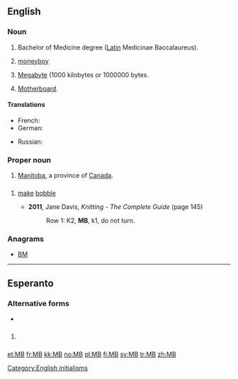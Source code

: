{{also|Mb}}
==English==

===Noun===
{{en-noun}}

# Bachelor of Medicine degree ([[Latin]] Medicinae Baccalaureus).
# {{context|China|slang|lang=en}} [[moneyboy]]
# {{context|SI}} [[megabyte|Megabyte]] (1000 kilobytes or 1000000 bytes.
# {{computing}} [[motherboard|Motherboard]].

====Translations====
{{trans-top|Bachelor of Medicine degree}}
{{trans-mid}}
{{trans-bottom}}

{{trans-top|moneyboy (Chinese slang)}}
{{trans-mid}}
{{trans-bottom}}

{{trans-top|megabyte}}
* French: {{t+|fr|Mo}}
* German: {{t-|de|MB}}
{{trans-mid}}
* Russian: {{t-|ru|Мб|tr=Mb}}
{{trans-bottom}}

{{trans-top|motherboard}}
{{trans-mid}}
{{trans-bottom}}

===Proper noun===
{{en-proper noun}}

# [[Manitoba]], a province of [[Canada]].

==={{abbreviation}}===
{{en-abbr}}

# {{knitting}} [[make]] [[bobble]]
#* '''2011''', Jane Davis, ''Knitting - The Complete Guide'' (page 145)
#*: Row 1: K2, '''MB''', k1, do not turn.

===Anagrams===
* [[BM#English|BM]]

[[Category:English initialisms]]
----

==Esperanto==

===Alternative forms===
* {{l|eo|MFB}}

==={{initialism-old|eo}}===
{{head|eo|initialism}}

# {{texting|lang=eo}} {{abbreviation of|mi fartas bone|mi [fartas] bone|I am well|lang=eo}}

[[et:MB]]
[[fr:MB]]
[[kk:MB]]
[[no:MB]]
[[pl:MB]]
[[fi:MB]]
[[sv:MB]]
[[tr:MB]]
[[zh:MB]]